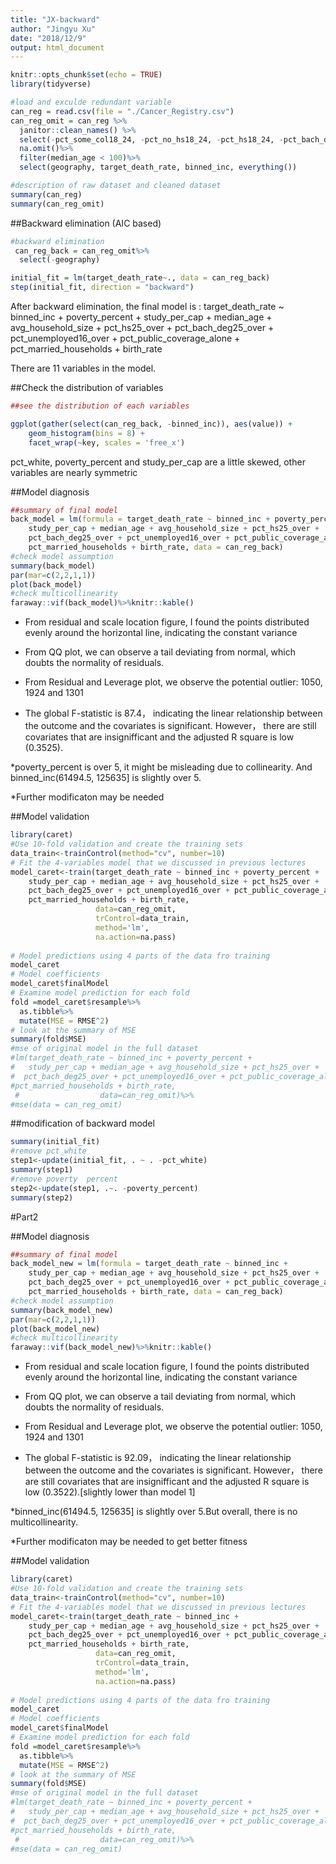 ```yaml
---
title: "JX-backward"
author: "Jingyu Xu"
date: "2018/12/9"
output: html_document
---
```


```r
knitr::opts_chunk$set(echo = TRUE)
library(tidyverse)
```

```r
#load and exculde redundant variable
can_reg = read.csv(file = "./Cancer_Registry.csv")
can_reg_omit = can_reg %>% 
  janitor::clean_names() %>% 
  select(-pct_some_col18_24, -pct_no_hs18_24, -pct_hs18_24, -pct_bach_deg18_24, -avg_ann_count, -incidence_rate, -avg_deaths_per_year, -med_income, -pop_est2015, -median_age_male, -median_age_female, -percent_married, -pct_employed16_over, -pct_private_coverage, -pct_private_coverage_alone, -pct_emp_priv_coverage, -pct_public_coverage, -pct_black, -pct_asian, -pct_other_race) %>% 
  na.omit()%>%
  filter(median_age < 100)%>%
  select(geography, target_death_rate, binned_inc, everything())
```

```r
#description of raw dataset and cleaned dataset
summary(can_reg)
summary(can_reg_omit)
```


##Backward elimination (AIC based)
```r
#backward elimination
 can_reg_back = can_reg_omit%>%
  select(-geography)

initial_fit = lm(target_death_rate~., data = can_reg_back)
step(initial_fit, direction = "backward")
```

After backward elimination, the final model is : 
target_death_rate ~ binned_inc + poverty_percent + 
    study_per_cap + median_age + avg_household_size + pct_hs25_over + 
    pct_bach_deg25_over + pct_unemployed16_over + pct_public_coverage_alone + 
    pct_married_households + birth_rate
    
There are 11 variables in the model.

##Check the distribution of variables
```r
##see the distribution of each variables

ggplot(gather(select(can_reg_back, -binned_inc)), aes(value)) + 
    geom_histogram(bins = 8) + 
    facet_wrap(~key, scales = 'free_x')
```

pct_white, poverty_percent and study_per_cap are a little skewed, other variables are nearly symmetric

##Model diagnosis
```r
##summary of final model
back_model = lm(formula = target_death_rate ~ binned_inc + poverty_percent + 
    study_per_cap + median_age + avg_household_size + pct_hs25_over + 
    pct_bach_deg25_over + pct_unemployed16_over + pct_public_coverage_alone + 
    pct_married_households + birth_rate, data = can_reg_back)
#check model assumption
summary(back_model)
par(mar=c(2,2,1,1))
plot(back_model)
#check multicollinearity
faraway::vif(back_model)%>%knitr::kable()
```

*  From residual and scale location figure, I found the points distributed evenly around the horizontal line, indicating the constant variance

*  From QQ plot, we can observe a tail deviating from normal, which doubts the normality of residuals.

* From Residual and Leverage plot, we observe the potential outlier: 1050, 1924 and 1301

* The global F-statistic is 87.4， indicating the linear relationship between the outcome and the covariates is significant. However， there are still covariates that are insignifficant and the adjusted R square is low (0.3525).

*poverty_percent  is over 5, it might be misleading due to collinearity. And binned_inc(61494.5, 125635] is slightly over 5.

*Further modificaton may be needed

##Model validation
```r
library(caret)
#Use 10-fold validation and create the training sets
data_train<-trainControl(method="cv", number=10)
# Fit the 4-variables model that we discussed in previous lectures
model_caret<-train(target_death_rate ~ binned_inc + poverty_percent + 
    study_per_cap + median_age + avg_household_size + pct_hs25_over + 
    pct_bach_deg25_over + pct_unemployed16_over + pct_public_coverage_alone + 
    pct_married_households + birth_rate,
                   data=can_reg_omit,
                   trControl=data_train,
                   method='lm',
                   na.action=na.pass)
  
# Model predictions using 4 parts of the data fro training 
model_caret
# Model coefficients
model_caret$finalModel
# Examine model prediction for each fold
fold =model_caret$resample%>%
  as.tibble%>%
  mutate(MSE = RMSE^2)
# look at the summary of MSE
summary(fold$MSE)
#mse of original model in the full dataset
#lm(target_death_rate ~ binned_inc + poverty_percent + 
#   study_per_cap + median_age + avg_household_size + pct_hs25_over + 
#  pct_bach_deg25_over + pct_unemployed16_over + pct_public_coverage_alone + 
#pct_married_households + birth_rate,
 #                  data=can_reg_omit)%>%
#mse(data = can_reg_omit)
```


##modification of backward model
```r
summary(initial_fit)
#remove pct_white
step1<-update(initial_fit, . ~ . -pct_white)
summary(step1)
#remove poverty  percent
step2<-update(step1, .~. -poverty_percent)
summary(step2)
```


#Part2

##Model diagnosis
```r
##summary of final model
back_model_new = lm(formula = target_death_rate ~ binned_inc + 
    study_per_cap + median_age + avg_household_size + pct_hs25_over + 
    pct_bach_deg25_over + pct_unemployed16_over + pct_public_coverage_alone + 
    pct_married_households + birth_rate, data = can_reg_back)
#check model assumption
summary(back_model_new)
par(mar=c(2,2,1,1))
plot(back_model_new)
#check multicollinearity
faraway::vif(back_model_new)%>%knitr::kable()
```

*  From residual and scale location figure, I found the points distributed evenly around the horizontal line, indicating the constant variance

*  From QQ plot, we can observe a tail deviating from normal, which doubts the normality of residuals.

* From Residual and Leverage plot, we observe the potential outlier: 1050, 1924 and 1301

* The global F-statistic is 92.09， indicating the linear relationship between the outcome and the covariates is significant. However， there are still covariates that are insignifficant and the adjusted R square is low (0.3522).[slightly lower than model 1]

*binned_inc(61494.5, 125635] is slightly over 5.But overall, there is no multicollinearity.

*Further modificaton may be needed to get better fitness

##Model validation
```r
library(caret)
#Use 10-fold validation and create the training sets
data_train<-trainControl(method="cv", number=10)
# Fit the 4-variables model that we discussed in previous lectures
model_caret<-train(target_death_rate ~ binned_inc +  
    study_per_cap + median_age + avg_household_size + pct_hs25_over + 
    pct_bach_deg25_over + pct_unemployed16_over + pct_public_coverage_alone + 
    pct_married_households + birth_rate,
                   data=can_reg_omit,
                   trControl=data_train,
                   method='lm',
                   na.action=na.pass)
  
# Model predictions using 4 parts of the data fro training 
model_caret
# Model coefficients
model_caret$finalModel
# Examine model prediction for each fold
fold =model_caret$resample%>%
  as.tibble%>%
  mutate(MSE = RMSE^2)
# look at the summary of MSE
summary(fold$MSE)
#mse of original model in the full dataset
#lm(target_death_rate ~ binned_inc + poverty_percent + 
#   study_per_cap + median_age + avg_household_size + pct_hs25_over + 
#  pct_bach_deg25_over + pct_unemployed16_over + pct_public_coverage_alone + 
#pct_married_households + birth_rate,
 #                  data=can_reg_omit)%>%
#mse(data = can_reg_omit)
```